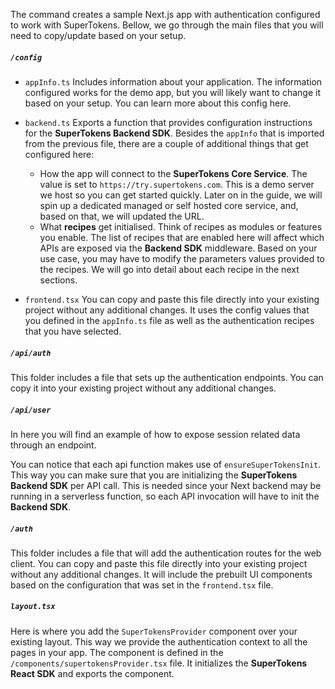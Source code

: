 

The command creates a sample Next.js app with authentication configured to work with SuperTokens.
Bellow, we go through the main files that you will need to copy/update based on your setup.

##### `/config`

- `appInfo.ts` 
Includes information about your application. The information configured works for the demo app, but you will likely want to change it based on your setup. You can learn more about this config <GuideRecipeLink link="appinfo">here</GuideRecipeLink>.

- `backend.ts`
Exports a function that provides configuration instructions for the **SuperTokens Backend SDK**.
Besides the `appInfo` that is imported from the previous file, there are a couple of additional things that get configured here:
  - How the app will connect to the **SuperTokens Core Service**. The value is set to `https://try.supertokens.com`. This is a demo server we host so you can get started quickly. Later on in the guide, we will spin up a dedicated managed or self hosted core service, and, based on that, we will updated the URL. 
  - What **recipes** get initialised. Think of recipes as modules or features you enable. The list of recipes that are enabled here will affect which APIs are exposed via the **Backend SDK** middleware. Based on your use case, you may have to modify the parameters values provided to the recipes. We will go into detail about each recipe in the next sections. 

- `frontend.tsx`
You can copy and paste this file directly into your existing project without any additional changes. It uses the config values that you defined in the `appInfo.ts` file as well as the authentication
recipes that you have selected.

##### `/api/auth`

This folder includes a file that sets up the authentication endpoints. You can copy it into your existing project without any additional changes.

##### `/api/user`

In here you will find an example of how to expose session related data through an endpoint.

You can notice that each api function makes use of `ensureSuperTokensInit`. This way you can make sure that you are initializing the **SuperTokens Backend SDK** per API call. This is needed since your Next backend may be running in a serverless function, so each API invocation will have to init the **Backend SDK**.      

##### `/auth`

This folder includes a file that will add the authentication routes for the web client. You can copy and paste this file directly into your existing project without any additional changes.
It will include the prebuilt UI components based on the configuration that was set in the `frontend.tsx` file.

##### `layout.tsx`

Here is where you add the `SuperTokensProvider` component over your existing layout. This way we provide the authentication context to all the pages in your app.
The component is defined in the `/components/supertokensProvider.tsx` file. It initializes the **SuperTokens React SDK** and exports the component.

